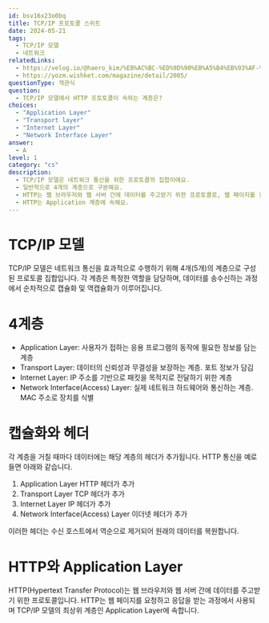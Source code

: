 ```yaml
---
id: bsv16x23o0bq
title: TCP/IP 프로토콜 스위트
date: 2024-05-21
tags:
  - TCP/IP 모델
  - 네트워크
relatedLinks:
  - https://velog.io/@haero_kim/%EB%AC%BC-%ED%9D%90%EB%A5%B4%EB%93%AF-%EC%9D%BD%EC%96%B4%EB%B3%B4%EB%8A%94-TCPIP
  - https://yozm.wishket.com/magazine/detail/2005/
questionType: 객관식
question:
  - TCP/IP 모델에서 HTTP 프토토콜이 속하는 계층은?
choices:
  - "Application Layer"
  - "Transport layer"
  - "Internet Layer"
  - "Network Interface Layer"
answer:
  - A
level: 1
category: "cs"
description:
  - TCP/IP 모델은 네트워크 통신을 위한 프로토콜의 집합이에요.
  - 일반적으로 4개의 계층으로 구분해요.
  - HTTP는 웹 브라우저와 웹 서버 간에 데이터를 주고받기 위한 프로토콜로, 웹 페이지를 전송하는데 사용돼요.
  - HTTP는 Application 계층에 속해요.
---
```


# TCP/IP 모델

TCP/IP 모델은 네트워크 통신을 효과적으로 수행하기 위해 4개(5개)의 계층으로 구성된 프로토콜 집합입니다.
각 계층은 특정한 역할을 담당하며, 데이터를 송수신하는 과정에서 순차적으로 캡슐화 및 역캡슐화가 이루어집니다.

# 4계층

- Application Layer: 사용자가 접하는 응용 프로그램의 동작에 필요한 정보를 담는 계층
- Transport Layer: 데이터의 신뢰성과 무결성을 보장하는 계층. 포트 정보가 담김
- Internet Layer: IP 주소를 기반으로 패킷을 목적지로 전달하기 위한 계층
- Network Interface(Access) Layer: 실제 네트워크 하드웨어와 통신하는 계층. MAC 주소로 장치를 식별

# 캡슐화와 헤더

각 계층을 거칠 때마다 데이터에는 해당 계층의 헤더가 추가됩니다.
HTTP 통신을 예로 들면 아래와 같습니다.

1. Application Layer
   HTTP 헤더가 추가
2. Transport Layer
   TCP 헤더가 추가
3. Internet Layer
   IP 헤더가 추가
4. Network Interface(Access) Layer
   이더넷 헤더가 추가

이러한 헤더는 수신 호스트에서 역순으로 제거되어 원래의 데이터를 복원합니다.

# HTTP와 Application Layer

HTTP(Hypertext Transfer Protocol)는 웹 브라우저와 웹 서버 간에 데이터를 주고받기 위한 프로토콜입니다.
HTTP는 웹 페이지를 요청하고 응답을 받는 과정에서 사용되며 TCP/IP 모델의 최상위 계층인 Application Layer에 속합니다.
